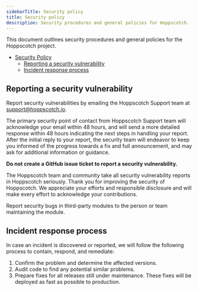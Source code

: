 ```yaml
---
sidebarTitle: Security policy
title: Security policy
description: Security procedures and general policies for Hoppscotch.
---
```


This document outlines security procedures and general policies for the Hoppscotch project.

- [Security Policy](#security-policy)
  - [Reporting a security vulnerability](#reporting-a-security-vulnerability)
  - [Incident response process](#incident-response-process)

## Reporting a security vulnerability

Report security vulnerabilities by emailing the Hoppscotch Support team at support@hoppscotch.io.

The primary security point of contact from Hoppscotch Support team will acknowledge your email within 48 hours, and will send a more detailed response within 48 hours indicating the next steps in handling your report. After the initial reply to your report, the security team will endeavor to keep you informed of the progress towards a fix and full announcement, and may ask for additional information or guidance.

**Do not create a GitHub issue ticket to report a security vulnerability.**

The Hoppscotch team and community take all security vulnerability reports in Hoppscotch seriously. Thank you for improving the security of Hoppscotch. We appreciate your efforts and responsible disclosure and will make every effort to acknowledge your contributions.

Report security bugs in third-party modules to the person or team maintaining the module.

## Incident response process

In case an incident is discovered or reported, we will follow the following  process to contain, respond, and remediate:

1. Confirm the problem and determine the affected versions.
2. Audit code to find any potential similar problems.
3. Prepare fixes for all releases still under maintenance. These fixes will be deployed as fast as possible to production.
